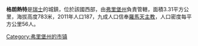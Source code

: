 '''格朗熱特'''是[[瑞士|瑞士]]的城鎮，位於該國西部，由[[弗里堡州|弗里堡州]]負責管轄，面積3.31平方公里，海拔高度783米，2011年人口187，九成人口信奉[[羅馬天主教|羅馬天主教]]，人口密度每平方公里56人。

{{Switzerland-geo-stub}}
[[Category:弗里堡州的市镇|Category:弗里堡州的市镇]]